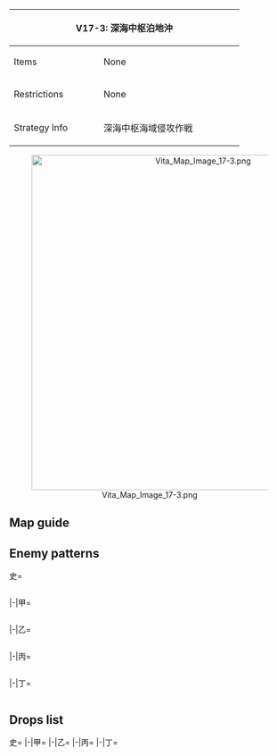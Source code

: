 {| class="article-table" style="width:100%;"
|-
! colspan="2" style="text-align:center;width:70%;" | V17-3: 深海中枢泊地沖
| rowspan="3" style="text-align:center;width:30%;" | [[File:Vita Map Banner 17-3.png|400px]]
|-
! Items
| None
|-
! Restrictions
| None
|-
! Strategy Info
| 深海中枢海域侵攻作戦
|深海中枢海域前縁部における艦隊戦の勝利により、敵中枢泊地沖への進出が可能となった。<br>
再精鋭の艦隊を投入し、深海中枢泊地全面に展開する敵主力艦隊群と交戦、これを撃滅せよ！
|}
<center>[[File:Vita Map Image 17-3.png|600px]]</center>
==Map guide==
{{Map/Branching
|id = V17-3
|0 -> A = *Meet any of the following requirements :
**'''slow fleet'''
**(F)BB(V) + CV(B) ≧ 5
|0 -> B = *Do not meet the requirements for A
|B -> D = *Having CL ≧ 1 and DD ≧ 2 '''FORCES''' D
*Else, if DD + AV ≧ 2 there is 80% chance to route to D
|B -> E, C = *Do not meet the requirements for D and fulfill one of the following ones for random routing between E and C (higher conditions have priority over the lower ones) :
**'''slow fleet''' (75% chance for C, 25% chance for E)
**CV(B) ≧ 3 (60% chance for C, 40% chance for E)
**(F)BB(V) ≧ 3 (60% chance for C, 40% chance for E)
**Not fulfilling any of the above conditions (35% for C, 65% for E)
|J -> I/empty = *Fail the LoS check
|J -> L = *Pass the LoS check
|K/storm -> M/empty = *Fail the LoS check
|K/storm -> L = *Pass the LoS check
}}
==Enemy patterns==
<tabber>史=
<div class="scrollable" style="width:800px;max-height:400px;overflow:auto;">
{{Map/Nodes|name=残存潜水カ級遊撃隊
|A
|Normal/BaseXP
|{{Formation|Echelon}}
|150
|534
|534
|534
|-
|A
|Normal/BaseXP
|{{Formation|Echelon}}
|130
|534
|534
|532
|-
|A
|Normal/BaseXP
|{{Formation|Echelon}}{{Formation|Line Abreast}}
|110
|534
|532
|532
}}
{{Map/Nodes|name=中枢泊地 哨戒艦隊
|B
|Normal/BaseXP
|{{Formation|Diamond}}
|500
|627
|543
|560
|560
|624
|624
|-
|B
|Normal/BaseXP
|{{Formation|Diamond}}
|480
|626
|543
|560
|560
|624
|624
|-
|B
|Normal/BaseXP
|{{Formation|Diamond}}
|450
|625
|543
|560
|560
|623
|623
}}
{{Map/Nodes|name=潜水艦隊 南防衛線
|C
|Normal/BaseXP
|{{Formation|Echelon}}{{Formation|Line Abreast}}
|290
|572
|572
|571
|571
|-
|C
|Normal/BaseXP
|{{Formation|Echelon}}{{Formation|Line Abreast}}
|250
|572
|571
|571
|571
}}
{{Map/Nodes|name=潜水艦隊 北防衛線
|D
|Normal/BaseXP
|{{Formation|Echelon}}{{Formation|Line Abreast}}
|290
|535
|535
|532
|532
|-
|D
|Normal/BaseXP
|{{Formation|Echelon}}{{Formation|Line Abreast}}
|250
|535
|532
|532
|532
}}
{{Map/Nodes|name=潜水艦隊 中央防衛線
|E
|Normal/BaseXP
|{{Formation|Echelon}}{{Formation|Line Abreast}}
|290
|572
|572
|532
|532
|-
|E
|Normal/BaseXP
|{{Formation|Echelon}}{{Formation|Line Abreast}}
|250
|572
|532
|532
|532
}}
{{Map/Nodes|name=混成水上打撃群 B群
|H
|Normal/BaseXP
|{{Formation|Line Ahead}}
|550
|567
|545
|595
|595
|624
|624
|-
|H
|Normal/BaseXP
|{{Formation|Line Ahead}}{{Formation|Double Line}}
|500
|567
|545
|595
|595
|623
|623
}}
{{Map/Nodes|name=混成水上打撃群 A群
|J
|Normal/BaseXP
|{{Formation|Line Ahead}}
|660
|567
|562
|562
|595
|624
|624
|-
|J
|Normal/BaseXP
|{{Formation|Line Ahead}}
|600
|567
|562
|595
|595
|624
|624
|-
|J
|Normal/BaseXP
|{{Formation|Line Ahead}}
|550
|567
|562
|595
|595
|623
|623
|-
|J
|Normal/BaseXP
|{{Formation|Line Ahead}}
|500
|567
|595
|595
|561
|576
|576
}}
{{Map/Nodes|name=深海中枢最終防衛線
|L
|Normal/BaseXP
|{{Formation|Diamond}}
|600
|618
|618
|543
|543
|592
|592
|-
|L
|Normal/BaseXP
|{{Formation|Diamond}}
|570
|617
|617
|543
|543
|592
|592
|-
|L
|Normal/BaseXP
|{{Formation|Diamond}}
|550
|617
|617
|543
|543
|592
|591
}}
{{Map/Nodes|name=深海中枢泊地 基地施設
|N
|Boss/BaseXP
|{{Formation|Diamond}}
|800
|655
|633
|557
|557
|624
|624
|-
|N
|Boss/BaseXP
|{{Formation|Diamond}}
|750
|655
|632
|557
|557
|624
|624
|-
|N
|Boss/BaseXP
|{{Formation|Diamond}}
|700
|655
|631
|557
|557
|623
|623
|-
|N
|Boss/BaseXP
|{{Formation|Diamond}}
|650
|654
|631
|557
|557
|622
|622
}}
</div> <!-- overflow -->
|-|甲=
<div class="scrollable" style="width:800px;max-height:400px;overflow:auto;">
{{Map/Nodes|name=残存潜水カ級遊撃隊
|A
|Normal/BaseXP
|{{Formation|Echelon}}
|150
|534
|534
|534
|-
|A
|Normal/BaseXP
|{{Formation|Echelon}}
|130
|534
|534
|532
|-
|A
|Normal/BaseXP
|{{Formation|Echelon}}{{Formation|Line Abreast}}
|110
|534
|532
|532
|-
|A
|Normal/BaseXP
|{{Formation|Echelon}}
|90
|532
|532
|532
}}
{{Map/Nodes|name=中枢泊地 哨戒艦隊
|B
|Normal/BaseXP
|{{Formation|Diamond}}
|500
|627
|543
|560
|560
|624
|624
|-
|B
|Normal/BaseXP
|{{Formation|Diamond}}
|480
|626
|543
|560
|560
|624
|624
|-
|B
|Normal/BaseXP
|{{Formation|Diamond}}
|450
|625
|543
|560
|560
|623
|623
|-
|B
|Normal/BaseXP
|{{Formation|Diamond}}
|400
|625
|543
|560
|560
|577
|577
}}
{{Map/Nodes|name=潜水艦隊 南防衛線
|C
|Normal/BaseXP
|{{Formation|Echelon}}{{Formation|Line Abreast}}
|250
|572
|571
|571
|571
|-
|C
|Normal/BaseXP
|{{Formation|Echelon}}{{Formation|Line Abreast}}
|200
|572
|571
|570
|570
}}
{{Map/Nodes|name=潜水艦隊 北防衛線
|D
|Normal/BaseXP
|{{Formation|Echelon}}{{Formation|Line Abreast}}
|250
|535
|532
|532
|532
|-
|D
|Normal/BaseXP
|{{Formation|Echelon}}{{Formation|Line Abreast}}
|200
|535
|532
|530
|530
}}
{{Map/Nodes|name=潜水艦隊 中央防衛線
|E
|Normal/BaseXP
|{{Formation|Echelon}}{{Formation|Line Abreast}}
|250
|572
|532
|532
|532
|-
|E
|Normal/BaseXP
|{{Formation|Echelon}}{{Formation|Line Abreast}}
|200
|572
|532
|530
|530
}}
{{Map/Nodes|name=混成水上打撃群 B群
|H
|Normal/BaseXP
|{{Formation|Line Ahead}}{{Formation|Double Line}}
|500
|567
|545
|595
|595
|623
|623
|-
|H
|Normal/BaseXP
|{{Formation|Line Ahead}}{{Formation|Double Line}}
|400
|567
|545
|594
|594
|577
|577
}}
{{Map/Nodes|name=混成水上打撃群 A群
|J
|Normal/BaseXP
|{{Formation|Line Ahead}}
|600
|567
|562
|595
|595
|624
|624
|-
|J
|Normal/BaseXP
|{{Formation|Line Ahead}}
|550
|567
|562
|595
|595
|623
|623
|-
|J
|Normal/BaseXP
|{{Formation|Line Ahead}}
|500
|567
|595
|595
|561
|576
|576
|-
|J
|Normal/BaseXP
|{{Formation|Line Ahead}}
|440
|567
|595
|594
|561
|576
|576
|-
|J
|Normal/BaseXP
|{{Formation|Line Ahead}}
|400
|567
|594
|594
|561
|576
|576
}}
{{Map/Nodes|name=深海中枢最終防衛線
|L
|Normal/BaseXP
|{{Formation|Diamond}}
|570
|617
|617
|543
|543
|592
|592
|-
|L
|Normal/BaseXP
|{{Formation|Diamond}}
|550
|617
|617
|543
|543
|592
|591
|-
|L
|Normal/BaseXP
|{{Formation|Diamond}}
|530
|617
|616
|543
|543
|591
|591
|-
|L
|Normal/BaseXP
|{{Formation|Diamond}}
|500
|616
|616
|543
|542
|591
|591
|-
|L
|Normal/BaseXP
|{{Formation|Diamond}}
|450
|616
|616
|542
|542
|591
|591
}}
{{Map/Nodes|name=深海中枢泊地 基地施設
|N
|Boss/BaseXP
|{{Formation|Diamond}}
|750
|655
|632
|557
|557
|624
|624
|-
|N
|Boss/BaseXP
|{{Formation|Diamond}}
|700
|655
|631
|557
|557
|623
|623
|-
|N
|Boss/BaseXP
|{{Formation|Diamond}}
|650
|654
|631
|557
|557
|622
|622
|-
|N
|Boss/BaseXP
|{{Formation|Diamond}}
|600
|654
|631
|557
|557
|577
|577
|-
|N
|Boss/BaseXP
|{{Formation|Diamond}}
|550
|654
|631
|557
|557
|503
|503
}}
</div> <!-- overflow -->
|-|乙=
<div class="scrollable" style="width:800px;max-height:400px;overflow:auto;">
{{Map/Nodes|name=残存潜水カ級遊撃隊
|A
|Normal/BaseXP
|{{Formation|Echelon}}{{Formation|Line Abreast}}
|90
|532
|532
|532
|-
|A
|Normal/BaseXP
|{{Formation|Echelon}}{{Formation|Line Abreast}}
|80
|532
|532
|530
}}
{{Map/Nodes|name=中枢泊地 哨戒艦隊
|B
|Normal/BaseXP
|{{Formation|Diamond}}
|340
|625
|542
|523
|523
|577
|577
|-
|B
|Normal/BaseXP
|{{Formation|Diamond}}
|300
|625
|542
|523
|523
|503
|503
|-
|B
|Normal/BaseXP
|{{Formation|Diamond}}
|280
|625
|541
|523
|520
|503
|503
|-
|B
|Normal/BaseXP
|{{Formation|Diamond}}
|240
|625
|523
|503
|503
}}
{{Map/Nodes|name=潜水艦隊 南防衛線
|C
|Normal/BaseXP
|{{Formation|Echelon}}{{Formation|Line Abreast}}
|200
|572
|571
|570
|570
|-
|C
|Normal/BaseXP
|{{Formation|Echelon}}{{Formation|Line Abreast}}
|150
|571
|570
|570
|570
}}
{{Map/Nodes|name=潜水艦隊 北防衛線
|D
|Normal/BaseXP
|{{Formation|Echelon}}{{Formation|Line Abreast}}
|200
|535
|532
|530
|530
|-
|D
|Normal/BaseXP
|{{Formation|Echelon}}{{Formation|Line Abreast}}
|150
|533
|530
|530
|530
}}
{{Map/Nodes|name=潜水艦隊 中央防衛線
|E
|Normal/BaseXP
|{{Formation|Echelon}}{{Formation|Line Abreast}}
|200
|572
|532
|530
|530
|-
|E
|Normal/BaseXP
|{{Formation|Echelon}}{{Formation|Line Abreast}}
|150
|571
|530
|530
|530
}}
{{Map/Nodes|name=混成水上打撃群 B群
|H
|Normal/BaseXP
|{{Formation|Line Ahead}}{{Formation|Double Line}}
|330
|567
|545
|594
|594
|503
|503
|-
|H
|Normal/BaseXP
|{{Formation|Line Ahead}}{{Formation|Double Line}}
|250
|567
|545
|509
|503
|503
|503
}}
{{Map/Nodes|name=混成水上打撃群 A群
|J
|Normal/BaseXP
|{{Formation|Line Ahead}}
|400
|567
|594
|594
|561
|576
|576
|-
|J
|Normal/BaseXP
|{{Formation|Line Ahead}}
|350
|567
|594
|594
|576
|576
|502
|-
|J
|Normal/BaseXP
|{{Formation|Line Ahead}}
|300
|567
|594
|576
|576
|502
|502
}}
{{Map/Nodes|name=深海中枢最終防衛線
|L
|Normal/BaseXP
|{{Formation|Diamond}}
|450
|616
|616
|542
|542
|591
|591
|-
|L
|Normal/BaseXP
|{{Formation|Diamond}}
|400
|616
|542
|591
|591
|577
|577
|-
|L
|Normal/BaseXP
|{{Formation|Diamond}}
|350
|616
|542
|591
|577
|503
|503
}}
{{Map/Nodes|name=深海中枢泊地 基地施設
|N
|Boss/BaseXP
|{{Formation|Diamond}}
|550
|654
|631
|557
|557
|503
|503
|-
|N
|Boss/BaseXP
|{{Formation|Diamond}}
|500
|653
|631
|529
|529
|503
|503
|-
|N
|Boss/BaseXP
|{{Formation|Diamond}}
|450
|653
|631
|524
|524
|503
|503
}}
</div> <!-- overflow -->
|-|丙=
<div class="scrollable" style="width:800px;max-height:400px;overflow:auto;">
{{Map/Nodes|name=残存潜水カ級遊撃隊
|A
|Normal/BaseXP
|{{Formation|Echelon}}{{Formation|Line Abreast}}
|80
|532
|532
|530
|-
|A
|Normal/BaseXP
|{{Formation|Echelon}}
|70
|532
|530
|530
}}
{{Map/Nodes|name=中枢泊地 哨戒艦隊
|B
|Normal/BaseXP
|{{Formation|Diamond}}
|300
|625
|542
|523
|523
|503
|503
|-
|B
|Normal/BaseXP
|{{Formation|Diamond}}
|280
|625
|541
|523
|520
|503
|503
|-
|B
|Normal/BaseXP
|{{Formation|Diamond}}
|240
|625
|523
|503
|503
|-
|B
|Normal/BaseXP
|{{Formation|Diamond}}
|240
|625
|520
|503
|503
}}
{{Map/Nodes|name=潜水艦隊 南防衛線
|C
|Normal/BaseXP
|{{Formation|Echelon}}{{Formation|Line Abreast}}
|150
|571
|570
|570
|570
|-
|C
|Normal/BaseXP
|{{Formation|Echelon}}
|120
|570
|570
|570
|570
}}
{{Map/Nodes|name=潜水艦隊 北防衛線
|D
|Normal/BaseXP
|{{Formation|Echelon}}{{Formation|Line Abreast}}
|150
|533
|530
|530
|530
|-
|D
|Normal/BaseXP
|{{Formation|Echelon}}
|120
|531
|530
|530
|530
}}
{{Map/Nodes|name=潜水艦隊 中央防衛線
|E
|Normal/BaseXP
|{{Formation|Echelon}}{{Formation|Line Abreast}}
|150
|571
|530
|530
|530
|-
|E
|Normal/BaseXP
|{{Formation|Echelon}}
|120
|570
|530
|530
|530
}}
{{Map/Nodes|name=混成水上打撃群 B群
|H
|Normal/BaseXP
|{{Formation|Line Ahead}}{{Formation|Double Line}}
|330
|567
|545
|594
|594
|503
|503
|-
|H
|Normal/BaseXP
|{{Formation|Line Ahead}}{{Formation|Double Line}}
|250
|567
|545
|509
|503
|503
|503
}}
{{Map/Nodes|name=混成水上打撃群 A群
|J
|Normal/BaseXP
|{{Formation|Line Ahead}}
|350
|567
|594
|594
|576
|576
|502
|-
|J
|Normal/BaseXP
|{{Formation|Line Ahead}}
|300
|567
|594
|576
|576
|502
|502
|-
|J
|Normal/BaseXP
|{{Formation|Line Ahead}}
|250
|567
|594
|502
|502
|502
|502
}}
{{Map/Nodes|name=深海中枢最終防衛線
|L
|Normal/BaseXP
|{{Formation|Diamond}}
|400
|616
|542
|591
|591
|577
|577
|-
|L
|Normal/BaseXP
|{{Formation|Diamond}}
|350
|616
|542
|591
|577
|503
|503
|-
|L
|Normal/BaseXP
|{{Formation|Diamond}}
|300
|616
|541
|591
|503
|503
|503
}}
{{Map/Nodes|name=深海中枢泊地 基地施設
|N
|Boss/BaseXP
|{{Formation|Diamond}}
|500
|653
|631
|529
|529
|503
|503
|-
|N
|Boss/BaseXP
|{{Formation|Diamond}}
|450
|653
|631
|524
|524
|503
|503
|-
|N
|Boss/BaseXP
|{{Formation|Diamond}}
|400
|653
|524
|524
|503
|503
|503
}}
</div> <!-- overflow -->
|-|丁=
<div class="scrollable" style="width:800px;max-height:400px;overflow:auto;">
{{Map/Nodes|name=残存潜水カ級遊撃隊
|A
|Normal/BaseXP
|{{Formation|Echelon}}{{Formation|Line Abreast}}
|80
|532
|532
|530
|-
|A
|Normal/BaseXP
|{{Formation|Echelon}}
|70
|532
|530
|530
}}
{{Map/Nodes|name=中枢泊地 哨戒艦隊
|B
|Normal/BaseXP
|{{Formation|Diamond}}
|240
|625
|523
|503
|503
|-
|B
|Normal/BaseXP
|{{Formation|Diamond}}
|240
|625
|520
|503
|503
}}
{{Map/Nodes|name=潜水艦隊 南防衛線
|C
|Normal/BaseXP
|{{Formation|Echelon}}{{Formation|Line Abreast}}
|150
|571
|570
|570
|570
|-
|C
|Normal/BaseXP
|{{Formation|Echelon}}
|120
|570
|570
|570
|570
}}
{{Map/Nodes|name=潜水艦隊 北防衛線
|D
|Normal/BaseXP
|{{Formation|Echelon}}{{Formation|Line Abreast}}
|150
|533
|530
|530
|530
|-
|D
|Normal/BaseXP
|{{Formation|Echelon}}
|120
|531
|530
|530
|530
}}
{{Map/Nodes|name=潜水艦隊 中央防衛線
|E
|Normal/BaseXP
|{{Formation|Echelon}}{{Formation|Line Abreast}}
|150
|571
|530
|530
|530
|-
|E
|Normal/BaseXP
|{{Formation|Echelon}}
|120
|570
|530
|530
|530
}}
{{Map/Nodes|name=混成水上打撃群 B群
|H
|Normal/BaseXP
|{{Formation|Line Ahead}}{{Formation|Double Line}}
|250
|567
|545
|509
|503
|503
|503
}}

{{Map/Nodes|name=混成水上打撃群 A群
|J
|Normal/BaseXP
|{{Formation|Line Ahead}}
|300
|567
|594
|576
|576
|502
|502
|-
|J
|Normal/BaseXP
|{{Formation|Line Ahead}}
|250
|567
|594
|502
|502
|502
|502
}}
{{Map/Nodes|name=深海中枢最終防衛線
|L
|Normal/BaseXP
|{{Formation|Diamond}}
|350
|616
|542
|591
|577
|503
|503
|-
|L
|Normal/BaseXP
|{{Formation|Diamond}}
|300
|616
|541
|591
|503
|503
|503
}}
{{Map/Nodes|name=深海中枢泊地 基地施設
|N
|Boss/BaseXP
|{{Formation|Diamond}}
|450
|653
|631
|524
|524
|503
|503
|-
|N
|Boss/BaseXP
|{{Formation|Diamond}}
|400
|653
|524
|524
|503
|503
|503
}}
</div> <!-- overflow -->
</tabber>

==Drops list==
<tabber>史=
{{Map/Drops
|regular = true
|no_legend = true
|filter_button = true
|nodes =  B, H, J, L, N
|boss = N
|{{ShipFrom|143}} : L,
|{{ShipFrom|465}} : L, N
|{{ShipFrom|453}} : L, N
|{{ShipFrom|154}} : L,
|{{ShipFrom|421}} : L, N
|{{ShipFrom|425}} : L, N
|{{ShipFrom|424}} : L, N
|{{ShipFrom|132}} : J, L, N
|{{ShipFrom|133}} : J, L, N
|{{ShipFrom|134}} : H, J, L, N
|{{ShipFrom|135}} : H, J, L, N
|{{ShipFrom|80}} : H, J, L, N
|{{ShipFrom|81}} : H, J, L, N
|{{ShipFrom|78}} : B, H, J, L,
|{{ShipFrom|86}} : B, H, J, L,
|{{ShipFrom|79}} : B, H, J, L,
|{{ShipFrom|85}} : B, H, J, L,
|{{ShipFrom|167}} : B, H, J, L, N
|{{ShipFrom|186}} : B, H, J, L, N
|{{ShipFrom|181}} : B, H, J, L, N
|{{ShipFrom|122}} : B, H, J, L, N
|{{ShipFrom|415}} : B, H, J, L, N
|{{ShipFrom|170}} : B, H, J, L, N
|{{ShipFrom|169}} : B, H, J, L, N
|{{ShipFrom|168}} : B, H, J, L, N
|{{ShipFrom|17}} : B, H, J, L, N
|{{ShipFrom|9}} : B, H, J, L,
|{{ShipFrom|13}} : B, H, J, L,
|{{ShipFrom|1}} : B, H, J, L,
|{{ShipFrom|34}} : B, H, J, L,
|{{ShipFrom|95}} : B, H, J, L,
|{{ShipFrom|38}} : B, H, J, L,
|{{ShipFrom|42}} : B, H, J, L,
|{{ShipFrom|153}} : N
|{{ShipFrom|332}} : N
|{{ShipFrom|331}} : N
|{{ShipFrom|404}} : N
|{{ShipFrom|110}} : N
|{{ShipFrom|111}} : N
|{{ShipFrom|83}} : N
|{{ShipFrom|454}} : N
|{{ShipFrom|455}} : N
|{{ShipFrom|91}} : N
|{{ShipFrom|182}} : N
|{{ShipFrom|183}} : N
|{{ShipFrom|422}} : N
|{{ShipFrom|176}} : N
|{{ShipFrom|174}} : N
|{{ShipFrom|175}} : N
|{{ShipFrom|409}} : N
|{{ShipFrom|410}} : N
|{{ShipFrom|20}} : N
|{{ShipFrom|50}} : N
|{{ShipFrom|84}} : N
|{{ShipFrom|90}} : N
|{{ShipFrom|184}} : N
|{{ShipFrom|190}} : N
|{{ShipFrom|164}} : N
|{{ShipFrom|165}} : N
|{{ShipFrom|24}} : N
|{{ShipFrom|25}} : N
|{{ShipFrom|18}} : N
|{{ShipFrom|19}} : N
}}
|-|甲=
{{Map/Drops
|regular = true
|no_legend = true
|filter_button = true
|nodes =  B, H, J, L, N
|boss = N
|{{ShipFrom|143}} : L,
|{{ShipFrom|465}} : L, N
|{{ShipFrom|453}} : L, N
|{{ShipFrom|154}} : L,
|{{ShipFrom|421}} : L, N
|{{ShipFrom|425}} : L, N
|{{ShipFrom|424}} : L, N
|{{ShipFrom|132}} : J, L, N
|{{ShipFrom|133}} : J, L, N
|{{ShipFrom|134}} : H, J, L, N
|{{ShipFrom|135}} : H, J, L, N
|{{ShipFrom|80}} : H, J, L, N
|{{ShipFrom|81}} : H, J, L, N
|{{ShipFrom|78}} : B, H, J, L,
|{{ShipFrom|86}} : B, H, J, L,
|{{ShipFrom|79}} : B, H, J, L,
|{{ShipFrom|85}} : B, H, J, L,
|{{ShipFrom|167}} : B, H, J, L, N
|{{ShipFrom|186}} : B, H, J, L, N
|{{ShipFrom|181}} : B, H, J, L, N
|{{ShipFrom|122}} : B, H, J, L, N
|{{ShipFrom|415}} : B, H, J, L, N
|{{ShipFrom|170}} : B, H, J, L, N
|{{ShipFrom|169}} : B, H, J, L, N
|{{ShipFrom|168}} : B, H, J, L, N
|{{ShipFrom|17}} : B, H, J, L, N
|{{ShipFrom|9}} : B, H, J, L,
|{{ShipFrom|13}} : B, H, J, L,
|{{ShipFrom|1}} : B, H, J, L,
|{{ShipFrom|34}} : B, H, J, L,
|{{ShipFrom|95}} : B, H, J, L,
|{{ShipFrom|38}} : B, H, J, L,
|{{ShipFrom|42}} : B, H, J, L,
|{{ShipFrom|153}} : N
|{{ShipFrom|332}} : N
|{{ShipFrom|331}} : N
|{{ShipFrom|404}} : N
|{{ShipFrom|110}} : N
|{{ShipFrom|111}} : N
|{{ShipFrom|83}} : N
|{{ShipFrom|454}} : N
|{{ShipFrom|455}} : N
|{{ShipFrom|91}} : N
|{{ShipFrom|182}} : N
|{{ShipFrom|183}} : N
|{{ShipFrom|422}} : N
|{{ShipFrom|176}} : N
|{{ShipFrom|174}} : N
|{{ShipFrom|175}} : N
|{{ShipFrom|409}} : N
|{{ShipFrom|410}} : N
|{{ShipFrom|20}} : N
|{{ShipFrom|50}} : N
|{{ShipFrom|84}} : N
|{{ShipFrom|90}} : N
|{{ShipFrom|184}} : N
|{{ShipFrom|190}} : N
|{{ShipFrom|164}} : N
|{{ShipFrom|165}} : N
|{{ShipFrom|24}} : N
|{{ShipFrom|25}} : N
|{{ShipFrom|18}} : N
|{{ShipFrom|19}} : N
}}
|-|乙=
{{Map/Drops
|regular = true
|no_legend = true
|filter_button = true
|nodes =  B, H, J, L, N
|boss = N
|{{ShipFrom|465}} : N
|{{ShipFrom|453}} : N
|{{ShipFrom|154}} : L,
|{{ShipFrom|421}} : L, N
|{{ShipFrom|425}} : L, N
|{{ShipFrom|424}} : L, N
|{{ShipFrom|132}} : L, N
|{{ShipFrom|133}} : J, L, N
|{{ShipFrom|134}} : J, L, N
|{{ShipFrom|135}} : H, J, L, N
|{{ShipFrom|80}} : H, J, L, N
|{{ShipFrom|81}} : H, J, L, N
|{{ShipFrom|78}} : H, J, L,
|{{ShipFrom|86}} : B, H, J, L,
|{{ShipFrom|79}} : B, H, J, L,
|{{ShipFrom|85}} : B, H, J, L,
|{{ShipFrom|167}} : B, H, J, L, N
|{{ShipFrom|186}} : B, H, J, L, N
|{{ShipFrom|181}} : B, H, J, L, N
|{{ShipFrom|122}} : B, H, J, L, N
|{{ShipFrom|415}} : B, H, J, L, N
|{{ShipFrom|170}} : B, H, J, L, N
|{{ShipFrom|169}} : B, H, J, L, N
|{{ShipFrom|168}} : B, H, J, L, N
|{{ShipFrom|17}} : B, H, J, L, N
|{{ShipFrom|9}} : B, H, J, L,
|{{ShipFrom|13}} : B, H, J, L,
|{{ShipFrom|1}} : B, H, J, L,
|{{ShipFrom|34}} : B, H, J, L,
|{{ShipFrom|95}} : B, H, J, L,
|{{ShipFrom|38}} : B, H, J, L,
|{{ShipFrom|42}} : B, H, J, L,
|{{ShipFrom|331}} : N
|{{ShipFrom|404}} : N
|{{ShipFrom|110}} : N
|{{ShipFrom|111}} : N
|{{ShipFrom|83}} : N
|{{ShipFrom|454}} : N
|{{ShipFrom|455}} : N
|{{ShipFrom|91}} : N
|{{ShipFrom|182}} : N
|{{ShipFrom|183}} : N
|{{ShipFrom|422}} : N
|{{ShipFrom|176}} : N
|{{ShipFrom|174}} : N
|{{ShipFrom|175}} : N
|{{ShipFrom|409}} : N
|{{ShipFrom|410}} : N
|{{ShipFrom|20}} : N
|{{ShipFrom|50}} : N
|{{ShipFrom|84}} : N
|{{ShipFrom|90}} : N
|{{ShipFrom|184}} : N
|{{ShipFrom|190}} : N
|{{ShipFrom|164}} : N
|{{ShipFrom|165}} : N
|{{ShipFrom|24}} : N
|{{ShipFrom|25}} : N
|{{ShipFrom|18}} : N
|{{ShipFrom|19}} : N
}}
|-|丙=
{{Map/Drops
|regular = true
|no_legend = true
|filter_button = true
|nodes =  B, H, J, L, N
|boss = N
|{{ShipFrom|465}} : N
|{{ShipFrom|453}} : N
|{{ShipFrom|421}} : L, N
|{{ShipFrom|425}} : L, N
|{{ShipFrom|424}} : L, N
|{{ShipFrom|132}} : L, N
|{{ShipFrom|133}} : L, N
|{{ShipFrom|134}} : J, L, N
|{{ShipFrom|135}} : H, J, L, N
|{{ShipFrom|80}} : H, J, L, N
|{{ShipFrom|81}} : H, J, L, N
|{{ShipFrom|78}} : H, J, L,
|{{ShipFrom|86}} : B, H, J, L,
|{{ShipFrom|79}} : B, H, J, L,
|{{ShipFrom|85}} : B, H, J, L,
|{{ShipFrom|167}} : B, H, J, L, N
|{{ShipFrom|186}} : B, H, J, L, N
|{{ShipFrom|181}} : B, H, J, L, N
|{{ShipFrom|122}} : B, H, J, L, N
|{{ShipFrom|415}} : B, H, J, L, N
|{{ShipFrom|170}} : B, H, J, L, N
|{{ShipFrom|169}} : B, H, J, L, N
|{{ShipFrom|168}} : B, H, J, L, N
|{{ShipFrom|17}} : B, H, J, L, N
|{{ShipFrom|9}} : B, H, J, L,
|{{ShipFrom|13}} : B, H, J, L,
|{{ShipFrom|1}} : B, H, J, L,
|{{ShipFrom|34}} : B, H, J, L,
|{{ShipFrom|95}} : B, H, J, L,
|{{ShipFrom|38}} : B, H, J, L,
|{{ShipFrom|42}} : B, H, J, L,
|{{ShipFrom|331}} : N
|{{ShipFrom|404}} : N
|{{ShipFrom|110}} : N
|{{ShipFrom|111}} : N
|{{ShipFrom|83}} : N
|{{ShipFrom|454}} : N
|{{ShipFrom|455}} : N
|{{ShipFrom|91}} : N
|{{ShipFrom|182}} : N
|{{ShipFrom|183}} : N
|{{ShipFrom|422}} : N
|{{ShipFrom|176}} : N
|{{ShipFrom|174}} : N
|{{ShipFrom|175}} : N
|{{ShipFrom|409}} : N
|{{ShipFrom|410}} : N
|{{ShipFrom|20}} : N
|{{ShipFrom|50}} : N
|{{ShipFrom|84}} : N
|{{ShipFrom|90}} : N
|{{ShipFrom|184}} : N
|{{ShipFrom|190}} : N
|{{ShipFrom|164}} : N
|{{ShipFrom|165}} : N
|{{ShipFrom|24}} : N
|{{ShipFrom|25}} : N
|{{ShipFrom|18}} : N
|{{ShipFrom|19}} : N
}}
|-|丁=
{{Map/Drops
|regular = true
|no_legend = true
|filter_button = true
|nodes =  B, H, J, L, N
|boss = N
|{{ShipFrom|465}} : N
|{{ShipFrom|453}} : N
|{{ShipFrom|421}} : N
|{{ShipFrom|425}} : L, N
|{{ShipFrom|424}} : L, N
|{{ShipFrom|132}} : L, N
|{{ShipFrom|133}} : L, N
|{{ShipFrom|134}} : J, L, N
|{{ShipFrom|135}} : J, L, N
|{{ShipFrom|80}} : H, J, L, N
|{{ShipFrom|81}} : H, J, L, N
|{{ShipFrom|78}} : H, J, L,
|{{ShipFrom|86}} : H, J, L,
|{{ShipFrom|79}} : B, H, J, L,
|{{ShipFrom|85}} : B, H, J, L,
|{{ShipFrom|167}} : B, H, J, L, N
|{{ShipFrom|186}} : B, H, J, L, N
|{{ShipFrom|181}} : B, H, J, L, N
|{{ShipFrom|122}} : B, H, J, L, N
|{{ShipFrom|415}} : B, H, J, L, N
|{{ShipFrom|170}} : B, H, J, L, N
|{{ShipFrom|169}} : B, H, J, L, N
|{{ShipFrom|168}} : B, H, J, L, N
|{{ShipFrom|17}} : B, H, J, L, N
|{{ShipFrom|9}} : B, H, J, L,
|{{ShipFrom|13}} : B, H, J, L,
|{{ShipFrom|1}} : B, H, J, L,
|{{ShipFrom|34}} : B, H, J, L,
|{{ShipFrom|95}} : B, H, J, L,
|{{ShipFrom|38}} : B, H, J, L,
|{{ShipFrom|42}} : B, H, J, L,
|{{ShipFrom|404}} : N
|{{ShipFrom|110}} : N
|{{ShipFrom|111}} : N
|{{ShipFrom|83}} : N
|{{ShipFrom|454}} : N
|{{ShipFrom|455}} : N
|{{ShipFrom|91}} : N
|{{ShipFrom|182}} : N
|{{ShipFrom|183}} : N
|{{ShipFrom|422}} : N
|{{ShipFrom|176}} : N
|{{ShipFrom|174}} : N
|{{ShipFrom|175}} : N
|{{ShipFrom|409}} : N
|{{ShipFrom|410}} : N
|{{ShipFrom|20}} : N
|{{ShipFrom|50}} : N
|{{ShipFrom|84}} : N
|{{ShipFrom|90}} : N
|{{ShipFrom|184}} : N
|{{ShipFrom|190}} : N
|{{ShipFrom|164}} : N
|{{ShipFrom|165}} : N
|{{ShipFrom|24}} : N
|{{ShipFrom|25}} : N
|{{ShipFrom|18}} : N
|{{ShipFrom|19}} : N
}}
</tabber>